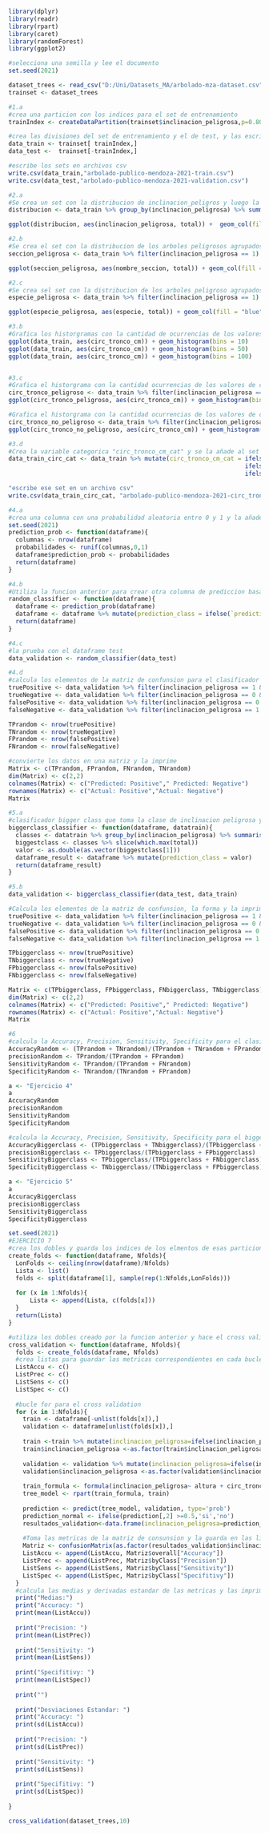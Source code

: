 
```{r}
library(dplyr) 
library(readr)
library(rpart)
library(caret)
library(randomForest)
library(ggplot2)

#selecciona una semilla y lee el documento
set.seed(2021)

dataset_trees <- read_csv("D:/Uni/Datasets_MA/arbolado-mza-dataset.csv")
trainset <- dataset_trees

#1.a
#crea una particion con los indices para el set de entrenamiento
trainIndex <- createDataPartition(trainset$inclinacion_peligrosa,p=0.80,list=FALSE)

#crea las divisiones del set de entrenamiento y el de test, y las escribe en los documentos.
data_train <- trainset[ trainIndex,]
data_test <-  trainset[-trainIndex,]

#escribe los sets en archivos csv
write.csv(data_train,"arbolado-publico-mendoza-2021-train.csv")
write.csv(data_test,"arbolado-publico-mendoza-2021-validation.csv")
```

```{r}
#2.a
#Se crea un set con la distribucion de inclinacion_peligros y luego la grafica
distribucion <- data_train %>% group_by(inclinacion_peligrosa) %>% summarise(total=n())

ggplot(distribucion, aes(inclinacion_peligrosa, total)) +  geom_col(fill = "red")

#2.b
#Se crea el set con la distribucion de los arboles peligrosos agrupados por seccion y luego lo grafica
seccion_peligrosa <- data_train %>% filter(inclinacion_peligrosa == 1) %>% group_by(nombre_seccion) %>% summarise(total = n())

ggplot(seccion_peligrosa, aes(nombre_seccion, total)) + geom_col(fill = "green") + theme(axis.text.x = element_text(angle = 45, hjust = 1))

#2.c
#Se crea sel set con la distribucion de los arboles peligroso agrupados por especia y luego lo grafica
especie_peligrosa <- data_train %>% filter(inclinacion_peligrosa == 1) %>% group_by(especie) %>% summarise(total = n())

ggplot(especie_peligrosa, aes(especie, total)) + geom_col(fill = "blue") + theme(axis.text.x = element_text(angle = 45, hjust = 1))
```

```{r}
#3.b
#Grafica los historgramas con la cantidad de ocurrencias de los valores de circ_tronco_cm con 10, 50 y 100 bins
ggplot(data_train, aes(circ_tronco_cm)) + geom_histogram(bins = 10)
ggplot(data_train, aes(circ_tronco_cm)) + geom_histogram(bins = 50)
ggplot(data_train, aes(circ_tronco_cm)) + geom_histogram(bins = 100)


#3.c
#Grafica el historgrama con la cantidad ocurrencias de los valores de circ_tronco_cm de los arboles peligrosos
circ_tronco_peligroso <- data_train %>% filter(inclinacion_peligrosa == 1)
ggplot(circ_tronco_peligroso, aes(circ_tronco_cm)) + geom_histogram(bins = 100, fill = "red")

#Grafica el historgrama con la cantidad ocurrencias de los valores de circ_tronco_cm de los arboles no peligrosos
circ_tronco_no_peligroso <- data_train %>% filter(inclinacion_peligrosa == 0)
ggplot(circ_tronco_no_peligroso, aes(circ_tronco_cm)) + geom_histogram(bins = 100, fill = "blue")

#3.d
#Crea la variable categorica "circ_tronco_cm_cat" y se la añade al set de entrenamiento
data_train_circ_cat <- data_train %>% mutate(circ_tronco_cm_cat = ifelse(`circ_tronco_cm` <= 150,'bajo',
                                                                  ifelse(`circ_tronco_cm` > 150 & `circ_tronco_cm` <= 250, 'medio',
                                                                  ifelse(`circ_tronco_cm` > 250 & `circ_tronco_cm` <= 350, 'alto','muy alto'))))

"escribe ese set en un archivo csv"
write.csv(data_train_circ_cat, "arbolado-publico-mendoza-2021-circ_tronco_cm-train.csv")
```

```{r}
#4.a
#crea una columna con una probabilidad aleatoria entre 0 y 1 y la añade como columna a un dataframe
set.seed(2021)
prediction_prob <- function(dataframe){
  columnas <- nrow(dataframe)
  probabilidades <- runif(columnas,0,1)
  dataframe$prediction_prob <- probabilidades
  return(dataframe)
}

#4.b
#Utiliza la funcion anterior para crear otra columna de prediccion basandose en los valores de la columna aleatoria y la añade al dataframe
random_classifier <- function(dataframe){
  dataframe <- prediction_prob(dataframe)
  dataframe <- dataframe %>% mutate(prediction_class = ifelse(`prediction_prob` >= 0.5, 1, 0))
  return(dataframe)
}

#4.c
#la prueba con el dataframe test
data_validation <- random_classifier(data_test)

#4.d
#calcula los elementos de la matriz de confunsion para el clasificador aleatorio 
truePositive <- data_validation %>% filter(inclinacion_peligrosa == 1 & prediction_class == 1)
trueNegative <- data_validation %>% filter(inclinacion_peligrosa == 0 & prediction_class == 0)
falsePositive <- data_validation %>% filter(inclinacion_peligrosa == 0 & prediction_class == 1)
falseNegative <- data_validation %>% filter(inclinacion_peligrosa == 1 & prediction_class == 0)

TPrandom <- nrow(truePositive)
TNrandom <- nrow(trueNegative)
FPrandom <- nrow(falsePositive)
FNrandom <- nrow(falseNegative)

#convierte los datos en una matriz y la imprime
Matrix <- c(TPrandom, FPrandom, FNrandom, TNrandom)
dim(Matrix) <- c(2,2)
colnames(Matrix) <- c("Predicted: Positive"," Predicted: Negative")
rownames(Matrix) <- c("Actual: Positive","Actual: Negative")
Matrix
```

```{r}
#5.a
#clasificador bigger class que toma la clase de inclinacion peligrosa y toma el valor que aparece mas y la aigna a la columna de predicccion.
biggerclass_classifier <- function(dataframe, datatrain){
  classes <- datatrain %>% group_by(inclinacion_peligrosa) %>% summarise(total = n())
  biggestclass <- classes %>% slice(which.max(total))
  valor <- as.double(as.vector(biggestclass[1]))
  dataframe_result <- dataframe %>% mutate(prediction_class = valor)
  return(dataframe_result)
}

#5.b
data_validation <- biggerclass_classifier(data_test, data_train)

#Calcula los elementos de la matriz de confunsion, la forma y la imprime.
truePositive <- data_validation %>% filter(inclinacion_peligrosa == 1 & prediction_class == 1)
trueNegative <- data_validation %>% filter(inclinacion_peligrosa == 0 & prediction_class == 0)
falsePositive <- data_validation %>% filter(inclinacion_peligrosa == 0 & prediction_class == 1)
falseNegative <- data_validation %>% filter(inclinacion_peligrosa == 1 & prediction_class == 0)

TPbiggerclass <- nrow(truePositive)
TNbiggerclass <- nrow(trueNegative)
FPbiggerclass <- nrow(falsePositive)
FNbiggerclass <- nrow(falseNegative)

Matrix <- c(TPbiggerclass, FPbiggerclass, FNbiggerclass, TNbiggerclass)
dim(Matrix) <- c(2,2)
colnames(Matrix) <- c("Predicted: Positive"," Predicted: Negative")
rownames(Matrix) <- c("Actual: Positive","Actual: Negative")
Matrix
```

```{r}
#6
#calcula la Accuracy, Precision, Sensitivity, Specificity para el clasificador aleatorio del ejercicio 4
AccuracyRandom <- (TPrandom + TNrandom)/(TPrandom + TNrandom + FPrandom + FNrandom)
precisionRandom <- TPrandom/(TPrandom + FPrandom)
SensitivityRandom <- TPrandom/(TPrandom + FNrandom)
SpecificityRandom <- TNrandom/(TNrandom + FPrandom)

a <- "Ejercicio 4"
a
AccuracyRandom
precisionRandom
SensitivityRandom
SpecificityRandom

#calcula la Accuracy, Precision, Sensitivity, Specificity para el bigger class del ejercicio 5
AccuracyBiggerclass <- (TPbiggerclass + TNbiggerclass)/(TPbiggerclass + TNbiggerclass + FPbiggerclass + FNbiggerclass)
precisionBiggerclass <- TPbiggerclass/(TPbiggerclass + FPbiggerclass)
SensitivityBiggerclass <- TPbiggerclass/(TPbiggerclass + FNbiggerclass)
SpecificityBiggerclass <- TNbiggerclass/(TNbiggerclass + FPbiggerclass)

a <- "Ejercicio 5"
a
AccuracyBiggerclass
precisionBiggerclass
SensitivityBiggerclass
SpecificityBiggerclass
```

```{r}
set.seed(2021)
#EJERCICIO 7
#crea los dobles y guarda los indices de los elmentos de esas particiones en listas y guarda esas listas en una lista y la devuelve 
create_folds <- function(dataframe, Nfolds){
  LonFolds <- ceiling(nrow(dataframe)/Nfolds)
  Lista <- list()
  folds <- split(dataframe[1], sample(rep(1:Nfolds,LonFolds)))
  
  for (x in 1:Nfolds){
      Lista <- append(Lista, c(folds[x]))
  }
  return(Lista)
}

#utiliza los dobles creado por la funcion anterior y hace el cross validation con arboles de decision, para esto agarra un doble y lo utiliza como testeo usando el resto como entrenamiento, hace los mismo con cada uno de los dobles, usando el algoritmo de arbol de decision n veces, n siendo el numero de dobles
cross_validation <- function(dataframe, Nfolds){
  folds <- create_folds(dataframe, Nfolds)
  #crea listas para guardar las metricas correspondientes en cada bucle de arvol de decision 
  ListAccu <- c()
  ListPrec <- c()
  ListSens <- c()
  ListSpec <- c()
  
  #bucle for para el cross validation
  for (x in 1:Nfolds){
    train <- dataframe[-unlist(folds[x]),]
    validation <- dataframe[unlist(folds[x]),]
    
    train <-train %>% mutate(inclinacion_peligrosa=ifelse(inclinacion_peligrosa=='1','si','no'))
    train$inclinacion_peligrosa <-as.factor(train$inclinacion_peligrosa)
    
    validation <- validation %>% mutate(inclinacion_peligrosa=ifelse(inclinacion_peligrosa=='1','si','no'))
    validation$inclinacion_peligrosa <-as.factor(validation$inclinacion_peligrosa)
    
    train_formula <- formula(inclinacion_peligrosa~ altura + circ_tronco_cm + lat + long)
    tree_model <- rpart(train_formula, train)
    
    prediction <- predict(tree_model, validation, type='prob')
    prediction_normal <- ifelse(prediction[,2] >=0.5,'si','no')
    resultados_validation<-data.frame(inclinacion_peligrosa=prediction_normal)
    
    #Toma las metricas de la matriz de consunsion y la guarda en las listas
    Matriz <- confusionMatrix(as.factor(resultados_validation$inclinacion_peligrosa), as.factor(validation$inclinacion_peligrosa))
    ListAccu <- append(ListAccu, Matriz$overall["Accuracy"])
    ListPrec <- append(ListPrec, Matriz$byClass["Precision"])
    ListSens <- append(ListSens, Matriz$byClass["Sensitivity"])
    ListSpec <- append(ListSpec, Matriz$byClass["Specifitivy"])
  }
  #calcula las medias y derivadas estandar de las metricas y las imprime
  print("Medias:")
  print("Accuracy: ")
  print(mean(ListAccu))
  
  print("Precision: ")
  print(mean(ListPrec))
  
  print("Sensitivity: ")
  print(mean(ListSens))
  
  print("Specifitivy: ")
  print(mean(ListSpec))
  
  print("")
  
  print("Desviaciones Estandar: ")
  print("Accuracy: ")
  print(sd(ListAccu))
  
  print("Precision: ")
  print(sd(ListPrec))
  
  print("Sensitivity: ")
  print(sd(ListSens))
  
  print("Specifitivy: ")
  print(sd(ListSpec))
  
}

cross_validation(dataset_trees,10)
```

